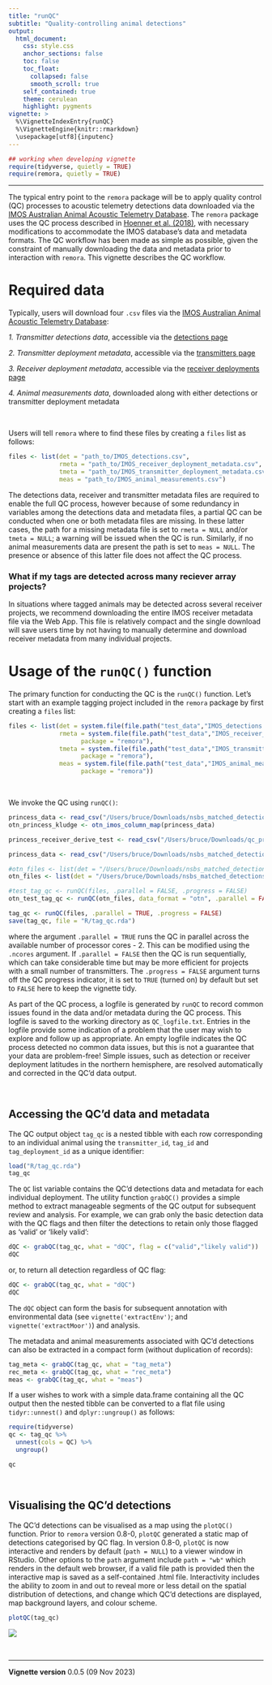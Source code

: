 ```yaml
---
title: "runQC"
subtitle: "Quality-controlling animal detections"
output: 
  html_document:
    css: style.css
    anchor_sections: false
    toc: false
    toc_float: 
      collapsed: false
      smooth_scroll: true
    self_contained: true
    theme: cerulean
    highlight: pygments
vignette: >
  %\VignetteIndexEntry{runQC}
  %\VignetteEngine{knitr::rmarkdown}
  \usepackage[utf8]{inputenc}
---
```


```r
## working when developing vignette
require(tidyverse, quietly = TRUE)
require(remora, quietly = TRUE)
```

--------------------------------------

The typical entry point to the `remora` package will be to apply quality control (QC) processes to acoustic telemetry detections data downloaded via the [IMOS Australian Animal Acoustic Telemetry Database](https://animaltracking.aodn.org.au). The `remora` package uses the QC process described in [Hoenner et al. (2018)](https://www.nature.com/articles/sdata2017206), with necessary modifications to accommodate the IMOS database's data and metadata formats. The QC workflow has been made as simple as possible, given the constraint of manually downloading the data and metadata prior to interaction with `remora`. This vignette describes the QC workflow. 


# Required data

Typically, users will download four `.csv` files via the [IMOS Australian Animal Acoustic Telemetry Database](https://animaltracking.aodn.org.au):

*1. Transmitter detections data*, accessible via the [detections page](https://animaltracking.aodn.org.au/detection)

*2. Transmitter deployment metadata*, accessible via the [transmitters page](https://animaltracking.aodn.org.au/transmitters/transmitter)

*3. Receiver deployment metadata*, accessible via the [receiver deployments page](https://animaltracking.aodn.org.au/receivers/deployment)

*4. Animal measurements data*, downloaded along with either detections or transmitter deployment metadata

<br>

Users will tell `remora` where to find these files by creating a `files` list as follows:

```r
files <- list(det = "path_to/IMOS_detections.csv",
              rmeta = "path_to/IMOS_receiver_deployment_metadata.csv",
              tmeta = "path_to/IMOS_transmitter_deployment_metadata.csv",
              meas = "path_to/IMOS_animal_measurements.csv")
```

The detections data, receiver and transmitter metadata files are required to enable the full QC process, however because of some redundancy in variables among the detections data and metadata files, a partial QC can be conducted when one or both metadata files are missing. In these latter cases, the path for a missing metadata file is set to `rmeta = NULL` and/or `tmeta = NULL`; a warning will be issued when the QC is run. Similarly, if no animal measurements data are present the path is set to `meas = NULL`. The presence or absence of this latter file does not affect the QC process.

### What if my tags are detected across many reciever array projects?

In situations where tagged animals may be detected across several receiver projects, we recommend downloading the entire IMOS receiver metadata file via the Web App. This file is relatively compact and the single download will save users time by not having to manually determine and download receiver metadata from many individual projects. 

# Usage of the `runQC()` function

The primary function for conducting the QC is the `runQC()` function. Let's start with an example tagging project included in the `remora` package by first creating a `files` list:

```r
files <- list(det = system.file(file.path("test_data","IMOS_detections.csv"), package = "remora"),
              rmeta = system.file(file.path("test_data","IMOS_receiver_deployment_metadata.csv"),
                    package = "remora"),
              tmeta = system.file(file.path("test_data","IMOS_transmitter_deployment_metadata.csv"),
                    package = "remora"),
              meas = system.file(file.path("test_data","IMOS_animal_measurements.csv"),
                    package = "remora"))
```

<br>

We invoke the QC using `runQC()`:

```r
princess_data <- read_csv("/Users/bruce/Downloads/nsbs_matched_detections_2021/qc_princess.csv")
otn_princess_kludge <- otn_imos_column_map(princess_data)

princess_receiver_derive_test <- read_csv("/Users/bruce/Downloads/qc_princess - qc_princess.csv")

princess_data <- read_csv("/Users/bruce/Downloads/nsbs_matched_detections_2021/qc_princess.csv")

#otn_files <- list(det = "/Users/bruce/Downloads/nsbs_matched_detections_2021/nsbs_matched_detections_2021.csv")
otn_files <- list(det = "/Users/bruce/Downloads/nsbs_matched_detections_2021/qc_princess.csv")

#test_tag_qc <- runQC(files, .parallel = FALSE, .progress = FALSE)
otn_test_tag_qc <- runQC(otn_files, data_format = "otn", .parallel = FALSE, .progress = TRUE)
```

```r


tag_qc <- runQC(files, .parallel = TRUE, .progress = FALSE)
save(tag_qc, file = "R/tag_qc.rda")
```
where the argument `.parallel = TRUE` runs the QC in parallel across the available number of processor cores - 2. This can be modified using the `.ncores` argument. If `.parallel = FALSE` then the QC is run sequentially, which can take considerable time but may be more efficient for projects with a small number of transmitters. The `.progress = FALSE` argument turns off the QC progress indicator, it is set to `TRUE` (turned on) by default but set to `FALSE` here to keep the vignette tidy. 

As part of the QC process, a logfile is generated by `runQC` to record common issues found in the data and/or metadata during the QC process. This logfile is saved to the working directory as `QC_logfile.txt`. Entries in the logfile provide some indication of a problem that the user may wish to explore and follow up as appropriate. An empty logfile indicates the QC process detected no common data issues, but this is not a guarantee that your data are problem-free! Simple issues, such as detection or receiver deployment latitudes in the northern hemisphere, are resolved automatically and corrected in the QC'd data output.

<br>

## Accessing the QC'd data and metadata

The QC output object `tag_qc` is a nested tibble with each row corresponding to an individual animal using the `transmitter_id`, `tag_id` and `tag_deployment_id` as a unique identifier:

```r
load("R/tag_qc.rda")
tag_qc
```

The `QC` list variable contains the QC'd detections data and metadata for each individual deployment. The utility function `grabQC()` provides a simple method to extract manageable segments of the QC output for subsequent review and analysis. For example, we can grab only the basic detection data with the QC flags and then filter the detections to retain only those flagged as 'valid' or 'likely valid':

```r
dQC <- grabQC(tag_qc, what = "dQC", flag = c("valid","likely valid"))
dQC
```

or, to return all detection regardless of QC flag:

```r
dQC <- grabQC(tag_qc, what = "dQC")
dQC
```


The `dQC` object can form the basis for subsequent annotation with environmental data (see `vignette('extractEnv')`; and `vignette('extractMoor')`) and analysis.  

The metadata and animal measurements associated with QC'd detections can also be extracted in a compact form (without duplication of records):

```r
tag_meta <- grabQC(tag_qc, what = "tag_meta")
rec_meta <- grabQC(tag_qc, what = "rec_meta")
meas <- grabQC(tag_qc, what = "meas")
```

If a user wishes to work with a simple data.frame containing all the QC output then the nested tibble can be converted to a flat file using `tidyr::unnest()` and `dplyr::ungroup()` as follows:

```r
require(tidyverse)
qc <- tag_qc %>%
  unnest(cols = QC) %>%
  ungroup()

qc
```

<br>

## Visualising the QC'd detections

The QC'd detections can be visualised as a map using the `plotQC()` function. Prior to `remora` version 0.8-0, `plotQC` generated a static map of detections categorised by QC flag. In version 0.8-0, `plotQC` is now interactive and renders by default (`path = NULL`) to a viewer window in RStudio. Other options to the `path` argument include `path = "wb"` which renders in the default web browser, if a valid file path is provided then the interactive map is saved as a self-contained .html file. Interactivity includes the ability to zoom in and out to reveal more or less detail on the spatial distribution of detections, and change which QC'd detections are displayed, map background layers, and colour scheme.

```r
plotQC(tag_qc)
```

![ ](images/Bull_Shark.png)

<br>

---------------------------------------

**Vignette version**
0.0.5 (09 Nov 2023)


<div class="tocify-extend-page" data-unique="tocify-extend-page" style="height: 0;"></div>